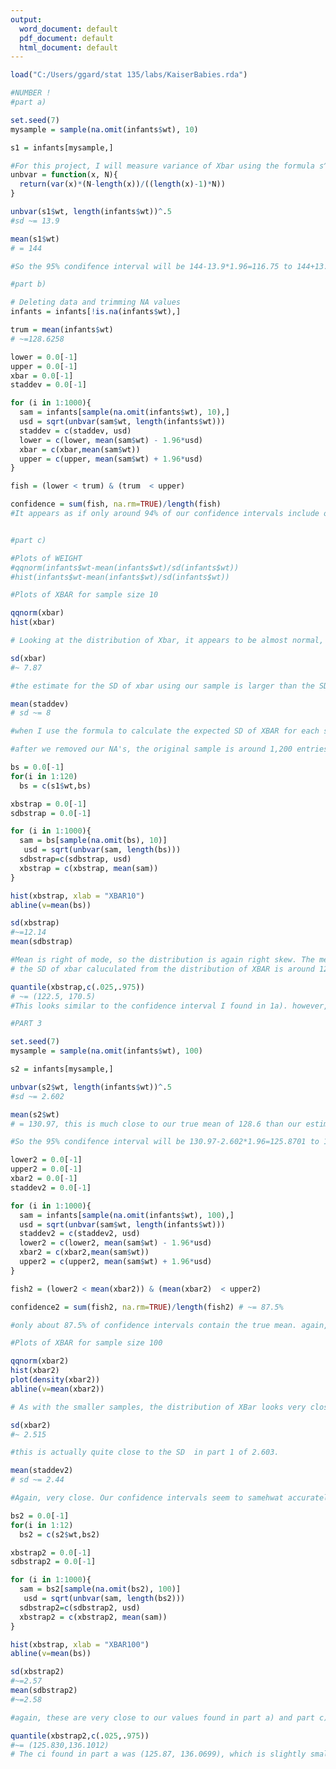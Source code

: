 ```yaml
---
output:
  word_document: default
  pdf_document: default
  html_document: default
---
```

```r
load("C:/Users/ggard/stat 135/labs/KaiserBabies.rda")

```


```r
#NUMBER !
#part a)

set.seed(7)
mysample = sample(na.omit(infants$wt), 10)

s1 = infants[mysample,]

#For this project, I will measure variance of Xbar using the formula s^2*(N-n)/(N*n) ~= the sd of Xbar. The book gave the impression this is the recommended estimate to use.
unbvar = function(x, N){
  return(var(x)*(N-length(x))/((length(x)-1)*N))
}

unbvar(s1$wt, length(infants$wt))^.5
#sd ~= 13.9

mean(s1$wt)
# = 144

#So the 95% condifence interval will be 144-13.9*1.96=116.75 to 144+13.9*1.96=171.244 or (116.75, 171.244)

```


```r
#part b)

# Deleting data and trimming NA values
infants = infants[!is.na(infants$wt),]

trum = mean(infants$wt)
# ~=128.6258

lower = 0.0[-1]
upper = 0.0[-1]
xbar = 0.0[-1]
staddev = 0.0[-1]

for (i in 1:1000){
  sam = infants[sample(na.omit(infants$wt), 10),]
  usd = sqrt(unbvar(sam$wt, length(infants$wt)))
  staddev = c(staddev, usd)
  lower = c(lower, mean(sam$wt) - 1.96*usd)
  xbar = c(xbar,mean(sam$wt))
  upper = c(upper, mean(sam$wt) + 1.96*usd)
}

fish = (lower < trum) & (trum  < upper)

confidence = sum(fish, na.rm=TRUE)/length(fish)
#It appears as if only around 94% of our confidence intervals include our true value (though we woud expect 95% to cover it)!



```


```r
#part c)

#Plots of WEIGHT
#qqnorm(infants$wt-mean(infants$wt)/sd(infants$wt))
#hist(infants$wt-mean(infants$wt)/sd(infants$wt))

#Plots of XBAR for sample size 10

qqnorm(xbar)
hist(xbar)

# Looking at the distribution of Xbar, it appears to be almost normal, and the qq plot is very close to linear. The distribution seems to still be slighty skew right however.

sd(xbar)
#~ 7.87

#the estimate for the SD of xbar using our sample is larger than the SD of Xbar claculated when repeated samples of xbar are teaken. I looked at the SD's of some of the 1000 xbars calculated and the <13 SD of orginial sample seemed to be on the upper end of SD's estimated for our thousand samples. Our original sample had an abnormally high SD, possibly leading to an inflated s^2 

mean(staddev)
# sd ~= 8

#when I use the formula to calculate the expected SD of XBAR for each sample individually using our estimatation formala, i get an avergae of around 8 for the SD of XBar. This is extremely close to the SD found by looking at the distributions of Xbars themselves. 
```


```r
#after we removed our NA's, the original sample is around 1,200 entries, so we will replicate our 10 point smaple 120 times to bootstrap.

bs = 0.0[-1]
for(i in 1:120)
  bs = c(s1$wt,bs)

xbstrap = 0.0[-1]
sdbstrap = 0.0[-1]

for (i in 1:1000){
  sam = bs[sample(na.omit(bs), 10)]
   usd = sqrt(unbvar(sam, length(bs)))
  sdbstrap=c(sdbstrap, usd)
  xbstrap = c(xbstrap, mean(sam))
}

hist(xbstrap, xlab = "XBAR10")
abline(v=mean(bs))

sd(xbstrap)
#~=12.14
mean(sdbstrap)

#Mean is right of mode, so the distribution is again right skew. The mean of the boostrap population should be the expected value the mean of a random sample, so it shoud also be the mean of XBAR (in expectation).
# the SD of xbar caluculated from the distribution of XBAR is around 12, farily close to that estimated in part 1a) than that found from the actual distribution. When I used to the formula to estimate the sd of XBAR from each sample, I found their avergae was around 12.47, also fairly close.
```
```r
quantile(xbstrap,c(.025,.975))
# ~= (122.5, 170.5) 
#This looks similar to the confidence interval I found in 1a). however, in 1a the CI extended slightly further in the negative direction (the left endpoint). The original CI ended went to 116.75. In my opion, this discprepcy is caused by the skew distribution of XBAR, while our estimate in 1a assumed a normal distribution. Due to the actua distribution being "bunched up"" on the left side of the mean, the normal distribution over estimated how far left many of these values actually are.
```
```r
#PART 3

set.seed(7)
mysample = sample(na.omit(infants$wt), 100)

s2 = infants[mysample,]

unbvar(s2$wt, length(infants$wt))^.5
#sd ~= 2.602

mean(s2$wt)
# = 130.97, this is much close to our true mean of 128.6 than our estimate in part a

#So the 95% condifence interval will be 130.97-2.602*1.96=125.8701 to 130.97+2.602*1.96=136.0699 or (125.87, 136.0699)
```
```r
lower2 = 0.0[-1]
upper2 = 0.0[-1]
xbar2 = 0.0[-1]
staddev2 = 0.0[-1]

for (i in 1:1000){
  sam = infants[sample(na.omit(infants$wt), 100),]
  usd = sqrt(unbvar(sam$wt, length(infants$wt)))
  staddev2 = c(staddev2, usd)
  lower2 = c(lower2, mean(sam$wt) - 1.96*usd)
  xbar2 = c(xbar2,mean(sam$wt))
  upper2 = c(upper2, mean(sam$wt) + 1.96*usd)
}

fish2 = (lower2 < mean(xbar2)) & (mean(xbar2)  < upper2)

confidence2 = sum(fish2, na.rm=TRUE)/length(fish2) # ~= 87.5%

#only about 87.5% of confidence intervals contain the true mean. again, our seed seems to have yeilded somewhat of an outlayer as our sample mean is about 1 SD (of XBAR) above the population mean or in the 85th percentile. I found a peculairity in that the average of the samples means was signifigantly higher than the actual population value. (about and SD of XBAR). A much higher proportion (around 94%) of CI's included the mean of XBAR.
```
```r


#Plots of XBAR for sample size 100

qqnorm(xbar2)
hist(xbar2)
plot(density(xbar2))
abline(v=mean(xbar2))

# As with the smaller samples, the distribution of XBar looks very close to normal, even more so than in part 1. The distribution again looks slighty right skew (more bunched up towards left), but this may be due to the nature of bar plots in R. Looking at the desnity plot, this appear to be the case

sd(xbar2)
#~ 2.515

#this is actually quite close to the SD  in part 1 of 2.603.

mean(staddev2)
# sd ~= 2.44

#Again, very close. Our confidence intervals seem to samehwat accurately reflect the distribution, though as stated earlier most are centered away from teh true mean by a signifigant amount, which may be caused by the skewness of XBAR and weight. However, given under 90% of our 95% confidence intervals were in the right place, I would say we should reconsidder the confidence invertval or atleast note the way it was contructed does not fully match the reality of teh data.

```

```r
bs2 = 0.0[-1]
for(i in 1:12)
  bs2 = c(s2$wt,bs2)

xbstrap2 = 0.0[-1]
sdbstrap2 = 0.0[-1]

for (i in 1:1000){
  sam = bs2[sample(na.omit(bs2), 100)]
   usd = sqrt(unbvar(sam, length(bs2)))
  sdbstrap2=c(sdbstrap2, usd)
  xbstrap2 = c(xbstrap2, mean(sam))
}

hist(xbstrap, xlab = "XBAR100")
abline(v=mean(bs))

sd(xbstrap2)
#~=2.57
mean(sdbstrap2)
#~=2.58

#again, these are very close to our values found in part a) and part c), more so for the answers in part a (this makes sense as our bootstrap was from the sample in part a). The bootstrap estimate for SD appears to be close to the true value as well (the one we estimated with the whole sample in part c)
```

```r
quantile(xbstrap2,c(.025,.975))
#~= (125.830,136.1012)
# The ci found in part a was (125.87, 136.0699), which is slightly smaller, being .05 closer to the mean in either direction. .05 is about 2% of the estimated 2.6 SD for xbar, so the the confidence intervals are for most puposes almost identical.
```


